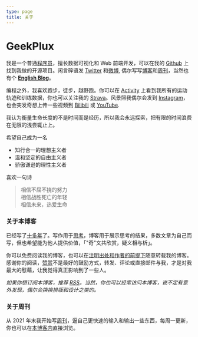 ```yaml
---
type: page
title: 关于
---
```


# GeekPlux

我是一个普通[程序员](https://www.linkedin.com/in/geekplux/)，擅长数据可视化和 Web 前端开发，可以在我的 [Github](https://github.com/geekplux) 上找到我做的开源项目。闲言碎语发 [Twitter](https://twitter.com/geekplux) 和[微博](http://weibo.com/cloud285), 偶尔写写[博客](http://geekplux.com)和[周刊](https://geekplux.zhubai.love)，当然也有个 **[English Blog](https://geekplux.me)**。

编程之外，我喜欢跑步，徒步，越野跑。你可以在 [Activity](https://activities.geekplux.com) 上看到我所有的运动轨迹和训练数据，你也可以关注我的 [Strava](https://www.strava.com/athletes/geekplux)。风景照我偶尔会发到 [Instagram](https://www.instagram.com/geekplux/)，也会突发奇想上传一些视频到 [Bilibili](https://space.bilibili.com/14962772) 或 [YouTube](https://www.youtube.com/c/geekplux).

我认为衡量生命长度的不是时间而是经历，所以我会永远探索，把有限的时间浪费在无限的浅尝辄止上。


希望自己成为一名

- 知行合一的理想主义者
- 温和坚定的自由主义者
- 骄傲谦逊的理性主义者

喜欢一句诗

> 相信不屈不挠的努力<br />
> 相信战胜死亡的年轻<br />
> 相信未来，热爱生命

### 关于本博客

已经写了[十多年](https://geekplux.com/2018/09/26/blog-history)了。写作用于[思考](https://geekplux.com/2015/10/27/why-those-who-write-great-articles-is-so-powerful/)，博客用于展示思考的结果，多数文章为自己而写，但也希望能为他人提供价值，「"奇"文共欣赏，疑义相与析」。

你可以免费阅读我的博客，也可以在[注明出处和作者的前提下](https://creativecommons.org/licenses/by-nc-nd/4.0/)随意转载我的博客。感谢你的阅读，[赞赏](https://geekplux.com/donate)不是最好的鼓励方式，转发、评论或直接邮件与我，才是对我最大的慰藉，让我觉得真正影响到了一些人。

*如果你想订阅本博客，推荐 [RSS](https://geekplux.com/feed.xml)。当然，你也可以经常访问本博客，说不定有意外发现，偶尔会换换排版和设计之类的。*

### 关于周刊

从 2021 年末我开始写[周刊](https://geekplux.zhubai.love)，逼自己更快速的输入和输出一些东西，每周一更新，你也可以在[本博客内](/newsletters)直接浏览。